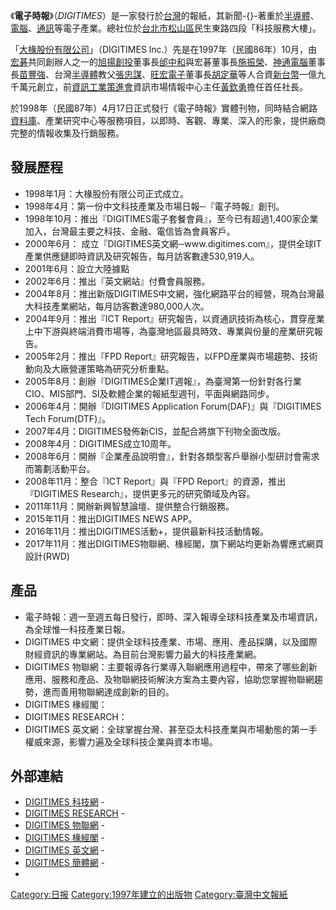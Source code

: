 {{Infobox Newspaper
|name = 電子時報<br /><font size="-1">DIGITIMES</font>
|logo = DIGITIMES Text Logo.svg
|image = ITeS Building 20070828.jpg
|image_alt  = 《電子時報》總社所在的科技服務大樓
|type = 
|format = 
|owners = 
|publisher = 
|founder = [[邰中和|邰中和]]、[[施振榮|施振榮]]、[[苗豐強|苗豐強]]、[[張忠謀|張忠謀]]、[[胡定華|胡定華]]、[[黃欽勇|黃欽勇]]
|foundation = 1997年10月<br>1998年4月17日({{age in years and days|1998|4|17|age=no}}）
|political = 
|language = [[正體中文|正體中文]]
|price = [[新台幣|新台幣]]
|headquarters = {{ROC-TW}}105[[台北市|台北市]][[松山區_(臺灣)|松山區]][[民生東路|民生東路]]四段133號12樓（科技服務大樓）
|circulation = 
|website = {{URL|http://www.digitimes.com.tw/}}
}}
《'''電子時報'''》（''DIGITIMES''）是一家發行於[[台灣|台灣]]的報紙，其新聞-{}-著重於[[半導體|半導體]]、[[電腦|電腦]]、[[通訊|通訊]]等電子產業。總社位於[[台北市|台北市]][[松山區_(臺北市)|松山區]]民生東路四段「科技服務大樓」。

「[[DIGITIMES|大椽股份有限公司]]」（DIGITIMES lnc.）先是在1997年（民國86年）10月，由[[宏碁|宏碁]]共同創辦人之一的[[旭揚創投|旭揚創投]]董事長[[邰中和|邰中和]]與宏碁董事長[[施振榮|施振榮]]、[[神通電腦|神通電腦]]董事長[[苗豐強|苗豐強]]、台灣[[半導體|半導體]]教父[[張忠謀|張忠謀]]、[[旺宏電子|旺宏電子]]董事長[[胡定華|胡定華]]等人合資[[新台幣|新台幣]]一億九千萬元創立，前[[資訊工業策進會|資訊工業策進會]]資訊市場情報中心主任[[黃欽勇|黃欽勇]]擔任首任社長。

於1998年（民國87年）4月17日正式發行《電子時報》實體刊物，同時結合網路[[資料庫|資料庫]]、產業研究中心等服務項目，以即時、客觀、專業、深入的形象，提供廠商完整的情報收集及行銷服務。

==發展歷程==
* 1998年1月：大椽股份有限公司正式成立。
* 1998年4月：第一份中文科技產業及市場日報─『電子時報』創刊。
* 1998年10月：推出『DIGITIMES電子套餐會員』，至今已有超過1,400家企業加入，台灣最主要之科技、金融、電信皆為會員客戶。
* 2000年6月： 成立『DIGITIMES英文網─www.digitimes.com』，提供全球IT產業供應鏈即時資訊及研究報告，每月訪客數達530,919人。
* 2001年6月：設立大陸據點
* 2002年6月：推出『英文網站』付費會員服務。
* 2004年8月：推出新版DIGITIMES中文網，強化網路平台的經營，現為台灣最大科技產業網站，每月訪客數達980,000人次。
* 2004年9月：推出『ICT Report』研究報告，以資通訊技術為核心，貫穿産業上中下游與終端消費市場等，為臺灣地區最具時效、專業與份量的産業研究報告。
* 2005年2月：推出『FPD Report』研究報告，以FPD産業與市場趨勢、技術動向及大廠營運策略為研究分析重點。
* 2005年8月：創辦『DIGITIMES企業IT週報』，為臺灣第一份針對各行業CIO、MIS部門、SI及軟體企業的報紙型週刊，平面與網路同步。
* 2006年4月：開辦『DIGITIMES Application Forum(DAF)』與『DIGITIMES Tech Forum(DTF)』。
* 2007年4月：DIGITIMES發佈新CIS，並配合將旗下刊物全面改版。
* 2008年4月：DIGITIMES成立10周年。
* 2008年6月：開辦『企業產品說明會』，針對各類型客戶舉辦小型研討會需求而籌劃活動平台。
* 2008年11月：整合『ICT Report』與『FPD Report』的資源，推出『DIGITIMES Research』，提供更多元的研究領域及內容。
* 2011年11月：開辦新興智慧論壇、提供整合行銷服務。
* 2015年11月：推出DIGITIMES NEWS APP。
* 2016年11月：推出DIGITIMES活動+，提供最新科技活動情報。
* 2017年11月：推出DIGITIMES物聯網、椽經閣，旗下網站均更新為響應式網頁設計(RWD)

== 產品 ==
* 電子時報：週一至週五每日發行，即時、深入報導全球科技產業及市場資訊，為全球惟一科技產業日報。
* DIGITIMES 中文網：提供全球科技產業、市場、應用、產品採購，以及國際財經資訊的專業網站。為目前台灣影響力最大的科技產業網。
* DIGITIMES 物聯網：主要報導各行業導入聯網應用過程中，帶來了哪些創新應用、服務和產品、及物聯網技術解決方案為主要內容，協助您掌握物聯網趨勢，進而善用物聯網達成創新的目的。
* DIGITIMES 椽經閣：
* DIGITIMES RESEARCH：
* DIGITIMES 英文網：全球掌握台灣、甚至亞太科技產業與市場動態的第一手權威來源，影響力遍及全球科技企業與資本市場。

== 外部連結 ==
* [https://www.digitimes.com.tw/ DIGITIMES 科技網] - {{Zh-tw}}
* [https://www.digitimes.com.tw/tech/rpt/rpt_4.asp?CnlID=3/ DIGITIMES RESEARCH] - {{Zh-tw}}
* [https://www.digitimes.com.tw/iot/ DIGITIMES 物聯網] - {{Zh-tw}}
* [https://www.digitimes.com.tw/col/ DIGITIMES 椽經閣] - {{Zh-tw}}
* [https://www.digitimes.com/index.asp DIGITIMES 英文網] - {{en}}
* [http://gb-www.digitimes.com.tw/ DIGITIMES 簡體網] {{Wayback|url=http://gb-www.digitimes.com.tw/ |date=20170216221601 }} - {{Zh-cn}}
* {{facebook|DIGITIMES.IOT 物聯網}}

{{Taiwan Newspaper}}

[[Category:日报|Category:日报]]
[[Category:1997年建立的出版物|Category:1997年建立的出版物]]
[[Category:臺灣中文報紙|Category:臺灣中文報紙]]